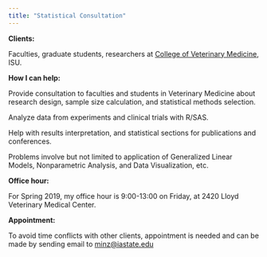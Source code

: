 ```yaml
---
title: "Statistical Consultation"
---
```


**Clients:**

Faculties, graduate students, researchers at [College of Veterinary Medicine](https://vetmed.iastate.edu/), ISU. 

**How I can help:**

Provide consultation to faculties and students in Veterinary Medicine about research design, sample size calculation, and statistical methods selection.

Analyze data from experiments and clinical trials with R/SAS.

Help with results interpretation, and statistical sections for publications and conferences.

Problems involve but not limited to application of Generalized Linear Models, Nonparametric Analysis, and Data Visualization, etc.

**Office hour:**

For Spring 2019, my office hour is 9:00-13:00 on Friday, at 2420 Lloyd Veterinary Medical Center.

**Appointment:**

To avoid time conflicts with other clients, appointment is needed and can be made by sending email to [minz@iastate.edu](minz@iastate.edu)